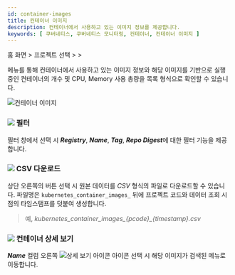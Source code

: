 ```yaml
---
id: container-images
title: 컨테이너 이미지
description: 컨테이너에서 사용하고 있는 이미지 정보를 제공합니다.
keywords: [ 쿠버네티스, 쿠버네티스 모니터링, 컨테이너, 컨테이너 이미지 ]
---
```


홈 화면 > 프로젝트 선택 > <Cmdname sid="container" className="uitext" /> > <Cmdname sid="containerImages" className="uitext" />

<Cmdname sid="containerImages" className="uitext" /> 메뉴를 통해 컨테이너에서 사용하고 있는 이미지 정보와 해당 이미지를 기반으로 실행 중인 컨테이너의 개수 및 CPU, Memory 사용 총량을 목록 형식으로 확인할 수 있습니다.

![컨테이너 이미지](/img/k8s-container-img.png)

### ![](/img/char-a.svg) 필터

필터 창에서 <Cmdname sid="TTL06740" className="uitext" /> 선택 시 ***Registry***, ***Name***, ***Tag***, ***Repo Digest***에 대한 필터 기능을 제공합니다.

### ![](/img/char-b.svg) CSV 다운로드 

상단 오른쪽의 <Cmdname sid="sms_summary_download_csv" className="uitext" /> 버튼 선택 시 원본 데이터를 *CSV* 형식의 파일로 다운로드할 수 있습니다. 파일명은 `kubernetes_container_images_` 뒤에 프로젝트 코드와 데이터 조회 시점의 타임스탬프를 덧붙여 생성합니다. 

> 예, *kubernetes_container_images\_\{pcode}\_\{timestamp}.csv*

### ![](/img/char-c.svg) 컨테이너 상세 보기

***Name*** 컬럼 오른쪽 ![상세 보기 아이콘](/img/ic-pageview.svg) <Cmdname sid="TLT07247" className="uitext" /> 아이콘 선택 시 해당 이미지가 검색된 <Cmdname sid="container_list" className="uitext" /> 메뉴로 이동합니다.
